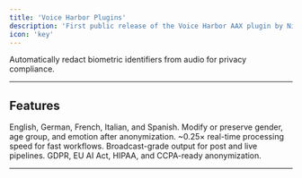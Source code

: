 ```yaml
---
title: 'Voice Harbor Plugins'
description: 'First public release of the Voice Harbor AAX plugin by Nijta, providing advanced voice anonymization for media workflows.'
icon: 'key'
---
```


<CardGroup cols={1}>
  <Card
    title="Access Plugins"
    icon="key"
    href="https://voiceharbor.ai"
  >
    Automatically redact biometric identifiers from audio for privacy compliance.
  </Card>
</CardGroup>

---

## Features

<CardGroup cols={2}>
  <Card title="🌍 Multilingual">
    English, German, French, Italian, and Spanish.
  </Card>
  <Card title="🎛️ Attribute Control">
    Modify or preserve gender, age group, and emotion after anonymization.
  </Card>
  <Card title="⚡ Low Latency">
    ~0.25× real-time processing speed for fast workflows.
  </Card>
  <Card title="🎧 Production Quality">
    Broadcast-grade output for post and live pipelines.
  </Card>
  <Card title="🛡️ Compliance">
    GDPR, EU AI Act, HIPAA, and CCPA-ready anonymization.
  </Card>
</CardGroup>

---
